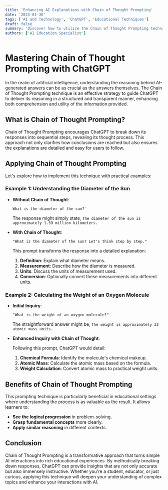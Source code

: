 ```yaml
---
title: 'Enhancing AI Explanations with Chain of Thought Prompting'
date: '2023-01-30'
tags: ['AI and Technology', 'ChatGPT', 'Educational Techniques']
draft: false
summary: 'Discover how to utilize the Chain of Thought Prompting technique to obtain clear and step-by-step explanations from ChatGPT, making complex information more accessible and understandable.'
authors: ['AI Education Specialist']
---
```


# Mastering Chain of Thought Prompting with ChatGPT

In the realm of artificial intelligence, understanding the reasoning behind AI-generated answers can be as crucial as the answers themselves. The Chain of Thought Prompting technique is an effective strategy to guide ChatGPT to deliver its reasoning in a structured and transparent manner, enhancing both comprehension and utility of the information provided.

## What is Chain of Thought Prompting?

Chain of Thought Prompting encourages ChatGPT to break down its responses into sequential steps, revealing its thought process. This approach not only clarifies how conclusions are reached but also ensures the explanations are detailed and easy for users to follow.

## Applying Chain of Thought Prompting

Let's explore how to implement this technique with practical examples:

### Example 1: Understanding the Diameter of the Sun

- **Without Chain of Thought**:

  ```plaintext
  What is the diameter of the sun?`
  ```

  The response might simply state, `The diameter of the sun is approximately 1.39 million kilometers.`

- **With Chain of Thought**:

  ```plaintext
  "What is the diameter of the sun? Let's think step by step."
  ```

  This prompt transforms the response into a detailed explanation:

  1. **Definition**: Explain what diameter means.
  2. **Measurement**: Describe how the diameter is measured.
  3. **Units**: Discuss the units of measurement used.
  4. **Conversion**: Optionally convert these measurements into different units.

### Example 2: Calculating the Weight of an Oxygen Molecule

- **Initial Inquiry**:

  ```plaintext
  "What is the weight of an oxygen molecule?"
  ```

  The straightforward answer might be, `The weight is approximately 32 atomic mass units.`

- **Enhanced Inquiry with Chain of Thought**:

  Following this prompt, ChatGPT would detail:

  1. **Chemical Formula**: Identify the molecule's chemical makeup.
  2. **Atomic Mass**: Calculate the atomic mass based on the formula.
  3. **Weight Calculation**: Convert atomic mass to practical weight units.

## Benefits of Chain of Thought Prompting

This prompting technique is particularly beneficial in educational settings where understanding the process is as valuable as the result. It allows learners to:

- **See the logical progression** in problem-solving.
- **Grasp fundamental concepts** more clearly.
- **Apply similar reasoning** in different contexts.

## Conclusion

Chain of Thought Prompting is a transformative approach that turns simple AI interactions into rich educational experiences. By methodically breaking down responses, ChatGPT can provide insights that are not only accurate but also immensely instructive. Whether you're a student, educator, or just curious, applying this technique will deepen your understanding of complex topics and enhance your interactions with AI.
